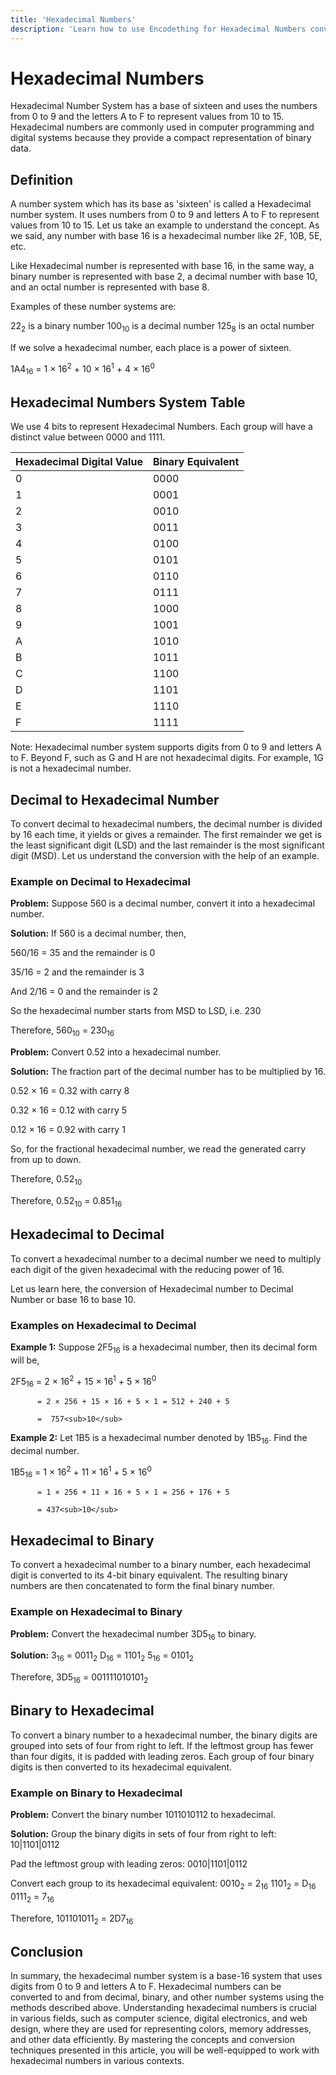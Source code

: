 ```yaml
---
title: 'Hexadecimal Numbers'
description: 'Learn how to use Encodething for Hexadecimal Numbers conversions'
---
```


# Hexadecimal Numbers

Hexadecimal Number System has a base of sixteen and uses the numbers from 0 to 9 and the letters A to F to represent values from 10 to 15. Hexadecimal numbers are commonly used in computer programming and digital systems because they provide a compact representation of binary data.

## Definition

A number system which has its base as 'sixteen' is called a Hexadecimal number system. It uses numbers from 0 to 9 and letters A to F to represent values from 10 to 15. Let us take an example to understand the concept. As we said, any number with base 16 is a hexadecimal number like 2F, 10B, 5E, etc.

Like Hexadecimal number is represented with base 16, in the same way, a binary number is represented with base 2, a decimal number with base 10, and an octal number is represented with base 8.

Examples of these number systems are:

22<sub>2</sub> is a binary number
100<sub>10</sub> is a decimal number
125<sub>8</sub> is an octal number

If we solve a hexadecimal number, each place is a power of sixteen.

1A4<sub>16</sub> = 1 × 16<sup>2</sup> + 10 × 16<sup>1</sup> + 4 × 16<sup>0</sup>

## Hexadecimal Numbers System Table

We use 4 bits to represent Hexadecimal Numbers. Each group will have a distinct value between 0000 and 1111.

| Hexadecimal Digital Value | Binary Equivalent |
| ----------- | ----------- |
| 0      | 0000       |
| 1   | 0001        |
| 2   | 0010        |
| 3      | 0011       |
| 4   | 0100        |
| 5      | 0101       |
| 6   | 0110        |
| 7      | 0111       |
| 8   | 1000        |
| 9      | 1001       |
| A   | 1010        |
| B      | 1011       |
| C   | 1100        |
| D      | 1101       |
| E   | 1110        |
| F      | 1111       |

Note: Hexadecimal number system supports digits from 0 to 9 and letters A to F. Beyond F, such as G and H are not hexadecimal digits. For example, 1G is not a hexadecimal number.

## Decimal to Hexadecimal Number

To convert decimal to hexadecimal numbers, the decimal number is divided by 16 each time, it yields or gives a remainder. The first remainder we get is the least significant digit (LSD) and the last remainder is the most significant digit (MSD). Let us understand the conversion with the help of an example.

### Example on Decimal to Hexadecimal

**Problem:** Suppose 560 is a decimal number, convert it into a hexadecimal number.

**Solution:** If 560 is a decimal number, then,

560/16 = 35 and the remainder is 0

35/16 = 2 and the remainder is 3

And 2/16 = 0 and the remainder is 2

So the hexadecimal number starts from MSD to LSD, i.e. 230

Therefore, 560<sub>10</sub> = 230<sub>16</sub>

**Problem:** Convert 0.52 into a hexadecimal number.

**Solution:** The fraction part of the decimal number has to be multiplied by 16.

0.52 × 16 = 0.32 with carry 8

0.32 × 16 = 0.12 with carry 5

0.12 × 16 = 0.92 with carry 1

So, for the fractional hexadecimal number, we read the generated carry from up to down.

Therefore, 0.52<sub>10</sub>

Therefore, 0.52<sub>10</sub> = 0.851<sub>16</sub>

## Hexadecimal to Decimal

To convert a hexadecimal number to a decimal number we need to multiply each digit of the given hexadecimal with the reducing power of 16. 

Let us learn here, the conversion of Hexadecimal number to Decimal Number or base 16 to base 10.

### Examples on Hexadecimal to Decimal

**Example 1:** Suppose 2F5<sub>16</sub> is a hexadecimal number, then its decimal form will be,

2F5<sub>16</sub> = 2 × 16<sup>2</sup> + 15 × 16<sup>1</sup> + 5 × 16<sup>0</sup>

          = 2 × 256 + 15 × 16 + 5 × 1 = 512 + 240 + 5

          =  757<sub>10</sub>

**Example 2:** Let 1B5 is a hexadecimal number denoted by 1B5<sub>16</sub>. Find the decimal number.

1B5<sub>16</sub> = 1 × 16<sup>2</sup> + 11 × 16<sup>1</sup> + 5 × 16<sup>0</sup>

          = 1 × 256 + 11 × 16 + 5 × 1 = 256 + 176 + 5

          = 437<sub>10</sub>

## Hexadecimal to Binary

To convert a hexadecimal number to a binary number, each hexadecimal digit is converted to its 4-bit binary equivalent. The resulting binary numbers are then concatenated to form the final binary number.

### Example on Hexadecimal to Binary

**Problem:** Convert the hexadecimal number 3D5<sub>16</sub> to binary.

**Solution:** 
3<sub>16</sub> = 0011<sub>2</sub>
D<sub>16</sub> = 1101<sub>2</sub>
5<sub>16</sub> = 0101<sub>2</sub>

Therefore, 3D5<sub>16</sub> = 001111010101<sub>2</sub>

## Binary to Hexadecimal

To convert a binary number to a hexadecimal number, the binary digits are grouped into sets of four from right to left. If the leftmost group has fewer than four digits, it is padded with leading zeros. Each group of four binary digits is then converted to its hexadecimal equivalent.

### Example on Binary to Hexadecimal

**Problem:** Convert the binary number 1011010112 to hexadecimal.

**Solution:** Group the binary digits in sets of four from right to left:
10|1101|0112

Pad the leftmost group with leading zeros:
0010|1101|0112

Convert each group to its hexadecimal equivalent:
0010<sub>2</sub> = 2<sub>16</sub>
1101<sub>2</sub> = D<sub>16</sub>
0111<sub>2</sub> = 7<sub>16</sub>

Therefore, 101101011<sub>2</sub> = 2D7<sub>16</sub>

## Conclusion

In summary, the hexadecimal number system is a base-16 system that uses digits from 0 to 9 and letters A to F. Hexadecimal numbers can be converted to and from decimal, binary, and other number systems using the methods described above. Understanding hexadecimal numbers is crucial in various fields, such as computer science, digital electronics, and web design, where they are used for representing colors, memory addresses, and other data efficiently. By mastering the concepts and conversion techniques presented in this article, you will be well-equipped to work with hexadecimal numbers in various contexts.